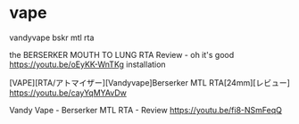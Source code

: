 # vape

vandyvape bskr mtl rta

the BERSERKER MOUTH TO LUNG RTA Review - oh it's good
https://youtu.be/oEyKK-WnTKg
installation

[VAPE][RTA/アトマイザー][Vandyvape]Berserker MTL RTA[24mm][レビュー]
https://youtu.be/cayYqMYAvDw

Vandy Vape - Berserker MTL RTA - Review
https://youtu.be/fi8-NSmFeqQ

